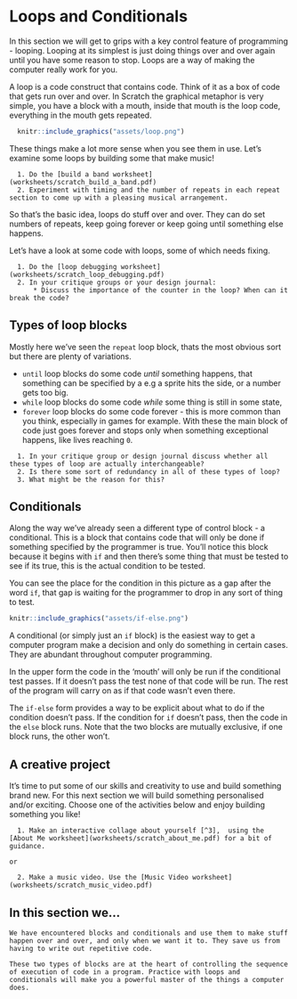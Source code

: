 # Loops and Conditionals

In this section we will get to grips with a key control feature of programming - looping. Looping at its simplest is just doing things over and over again until you have some reason to stop. Loops are a way of making the computer really work for you.

A loop is a code construct that contains code. Think of it as a box of code that gets run over and over. In Scratch the graphical metaphor is very simple, you have a block with a mouth, inside that mouth is the loop code, everything in the mouth gets repeated. 

```r
  knitr::include_graphics("assets/loop.png")
```


These things make a lot more sense when you see them in use. Let's examine some loops by building some that make music!

```block2
  
  1. Do the [build a band worksheet](worksheets/scratch_build_a_band.pdf)
  2. Experiment with timing and the number of repeats in each repeat section to come up with a pleasing musical arrangement.

```


So that's the basic idea, loops do stuff over and over. They can do set numbers of repeats, keep going forever or keep going until something else happens.

Let's have a look at some code with loops, some of which needs fixing. 

```block2

  1. Do the [loop debugging worksheet](worksheets/scratch_loop_debugging.pdf)
  2. In your critique groups or your design journal:
      * Discuss the importance of the counter in the loop? When can it break the code?

```

## Types of loop blocks

Mostly here we've seen the `repeat` loop block, thats the most obvious sort but there are plenty of variations. 

  * `until` loop blocks do some code _until_ something happens, that something can be specified by a  e.g a sprite hits the side, or a number gets too big.
  * `while` loop blocks do some code _while_ some thing is still in some state, 
  * `forever` loop blocks do some code forever - this is more common than you think, especially in games for example. With these the main block of code just goes forever and stops only when something exceptional happens, like lives reaching `0`.

```block2
  1. In your critique group or design journal discuss whether all these types of loop are actually interchangeable? 
  2. Is there some sort of redundancy in all of these types of loop? 
  3. What might be the reason for this?

```

## Conditionals

Along the way we've already seen a different type of control block - a conditional. This is a block that contains code that will only be done if something specified by the programmer is true. You'll notice this block because it begins with `if` and then there's some thing that must be tested to see if its true, this is the actual condition to be tested.

You can see the place for the condition in this picture as a gap after the word `if`, that gap is waiting for the programmer to drop in any sort of thing to test.

```r
knitr::include_graphics("assets/if-else.png")
```

A conditional (or simply just an `if` block) is the easiest way to get a computer program make a decision and only do something in certain cases. They are abundant throughout computer programming.

In the upper form the code in the 'mouth' will only be run if the conditional test passes. If it doesn't pass the test none of that code will be run. The rest of the program will carry on as if that code wasn't even there.

The `if-else` form provides a way to be explicit about what to do if the condition doesn't pass. If the condition for `if` doesn't pass, then the code in the `else` block runs. Note that the two blocks are mutually exclusive, if one block runs, the other won't. 


## A creative project

It's time to put some of our skills and creativity to use and build something brand new. For this next section we will build something personalised and/or exciting. Choose one of the activities below and enjoy building something you like!

```block2

  1. Make an interactive collage about yourself [^3],  using the [About Me worksheet](worksheets/scratch_about_me.pdf) for a bit of guidance.

or

  2. Make a music video. Use the [Music Video worksheet](worksheets/scratch_music_video.pdf) 

```

## In this section we...

```block2
We have encountered blocks and conditionals and use them to make stuff happen over and over, and only when we want it to. They save us from having to write out repetitive code.

These two types of blocks are at the heart of controlling the sequence of execution of code in a program. Practice with loops and conditionals will make you a powerful master of the things a computer does.
```


[^3]: Or an alter-ego you've constructed for the purposes of this exercise!